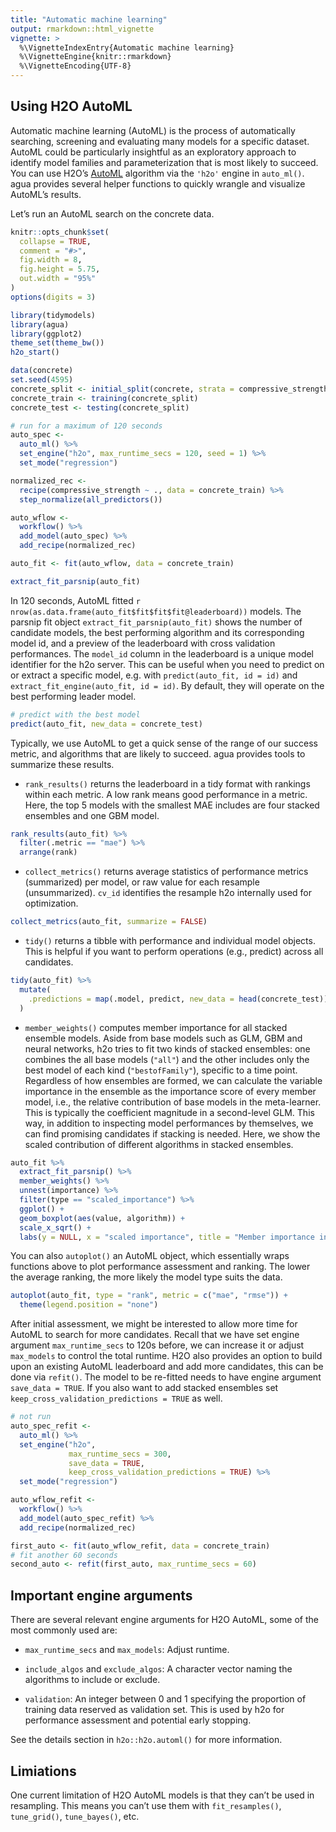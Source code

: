 ```yaml
---
title: "Automatic machine learning"
output: rmarkdown::html_vignette
vignette: >
  %\VignetteIndexEntry{Automatic machine learning}
  %\VignetteEngine{knitr::rmarkdown}
  %\VignetteEncoding{UTF-8}
---
```



## Using H2O AutoML

Automatic machine learning (AutoML) is the process of automatically searching, screening and evaluating many models for a specific dataset. AutoML could be particularly insightful as an exploratory approach to identify model families and parameterization that is most likely to succeed. You can use H2O's [AutoML](https://docs.h2o.ai/h2o/latest-stable/h2o-docs/automl.html) algorithm via the `'h2o'` engine in `auto_ml()`. agua provides several helper functions to quickly wrangle and visualize AutoML's results.

Let's run an AutoML search on the concrete data.

```r
knitr::opts_chunk$set(
  collapse = TRUE,
  comment = "#>",
  fig.width = 8,
  fig.height = 5.75,
  out.width = "95%"
)
options(digits = 3)
```

```r
library(tidymodels)
library(agua)
library(ggplot2)
theme_set(theme_bw())
h2o_start()

data(concrete)
set.seed(4595)
concrete_split <- initial_split(concrete, strata = compressive_strength)
concrete_train <- training(concrete_split)
concrete_test <- testing(concrete_split)

# run for a maximum of 120 seconds
auto_spec <-
  auto_ml() %>%
  set_engine("h2o", max_runtime_secs = 120, seed = 1) %>%
  set_mode("regression")

normalized_rec <-
  recipe(compressive_strength ~ ., data = concrete_train) %>%
  step_normalize(all_predictors())

auto_wflow <-
  workflow() %>%
  add_model(auto_spec) %>%
  add_recipe(normalized_rec)

auto_fit <- fit(auto_wflow, data = concrete_train)

extract_fit_parsnip(auto_fit)
```

In 120 seconds, AutoML fitted `r nrow(as.data.frame(auto_fit$fit$fit$fit@leaderboard))` models. The parsnip fit object `extract_fit_parsnip(auto_fit)` shows the number of candidate models, the best performing algorithm and its corresponding model id, and a preview
of the leaderboard with cross validation performances.  The `model_id` column in the leaderboard is a unique model identifier for the h2o server. This can be useful when you need to predict on or extract a specific model, e.g. with `predict(auto_fit, id = id)` and `extract_fit_engine(auto_fit, id = id)`. By default, they will operate on the best performing leader model.

```r
# predict with the best model
predict(auto_fit, new_data = concrete_test)
```

Typically, we use AutoML to get a quick sense of the range of our success metric, and algorithms that are likely to succeed. agua provides tools to summarize these results.

- `rank_results()` returns the leaderboard in a tidy format with rankings within each metric. A low rank means good performance in a metric. Here, the top 5 models with the smallest MAE includes are four stacked ensembles and one GBM model. 

```r
rank_results(auto_fit) %>%
  filter(.metric == "mae") %>%
  arrange(rank)
```


- `collect_metrics()` returns average statistics of performance metrics (summarized) per model, or raw value for each resample (unsummarized). `cv_id` identifies the resample h2o internally used for optimization.

```r
collect_metrics(auto_fit, summarize = FALSE)
```

- `tidy()` returns a tibble with performance and individual model objects. This is helpful if you want to perform operations (e.g., predict) across all candidates.

```r
tidy(auto_fit) %>%
  mutate(
    .predictions = map(.model, predict, new_data = head(concrete_test))
  )
```

- `member_weights()` computes member importance for all stacked ensemble models. Aside from base models such as GLM, GBM and neural networks, h2o tries to fit two kinds of stacked ensembles: one combines the all base models (`"all"`) and the other includes only the best model of each kind (`"bestofFamily"`), specific to a time point. Regardless of how ensembles are formed, we can calculate the variable importance in the ensemble as the importance score of every member model, i.e., the relative contribution of base models in the meta-learner. This is typically the coefficient magnitude in a second-level GLM. This way, in addition to inspecting model performances by themselves, we can find promising candidates if stacking is needed. Here, we show the scaled contribution of different algorithms in stacked ensembles.

```r
auto_fit %>%
  extract_fit_parsnip() %>%
  member_weights() %>%
  unnest(importance) %>%
  filter(type == "scaled_importance") %>%
  ggplot() +
  geom_boxplot(aes(value, algorithm)) +
  scale_x_sqrt() +
  labs(y = NULL, x = "scaled importance", title = "Member importance in stacked ensembles")
```


You can also `autoplot()` an AutoML object, which essentially wraps functions above to plot performance assessment and ranking. The lower the average ranking, the more likely the model type suits the data.

```r
autoplot(auto_fit, type = "rank", metric = c("mae", "rmse")) +
  theme(legend.position = "none")
```

After initial assessment, we might be interested to allow more time for AutoML to search for more candidates. Recall that we have set engine argument `max_runtime_secs` to 120s before, we can increase it or adjust `max_models` to control the total runtime. H2O also provides an option to build upon an existing AutoML leaderboard and add more candidates, this can be done via `refit()`. The model to be re-fitted needs to have engine argument `save_data = TRUE`. If you also want to add stacked ensembles set `keep_cross_validation_predictions = TRUE` as well. 

```r
# not run 
auto_spec_refit <-
  auto_ml() %>%
  set_engine("h2o", 
             max_runtime_secs = 300, 
             save_data = TRUE,
             keep_cross_validation_predictions = TRUE) %>%
  set_mode("regression")

auto_wflow_refit <-
  workflow() %>%
  add_model(auto_spec_refit) %>%
  add_recipe(normalized_rec)

first_auto <- fit(auto_wflow_refit, data = concrete_train)
# fit another 60 seconds 
second_auto <- refit(first_auto, max_runtime_secs = 60)
```



## Important engine arguments 

There are several relevant engine arguments for H2O AutoML, some of the most commonly used are: 

- `max_runtime_secs` and `max_models`: Adjust runtime.

- `include_algos` and `exclude_algos`: A character vector naming the algorithms to include or exclude. 

- `validation`: An integer between 0 and 1 specifying the proportion of training data reserved as validation set. This is used by h2o for performance assessment and potential early stopping.


See the details section in `h2o::h2o.automl()` for more information.



## Limiations 

One current limitation of H2O AutoML models is that they can't be used in resampling. This means you can't use them with `fit_resamples()`, `tune_grid()`, `tune_bayes()`, etc.

